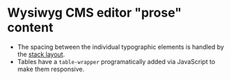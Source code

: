 
# Wysiwyg CMS editor "prose" content
- The spacing between the individual typographic elements is handled by the [stack layout](/story/layout-stack--stack).
- Tables have a `table-wrapper` programatically added via JavaScript to make them responsive.

<Preview>
    <Story id="components-wysiwyg--wysiwyg" />
</Preview>
